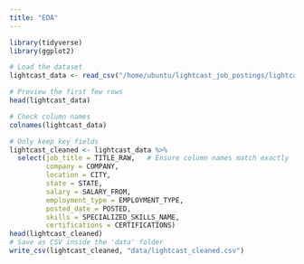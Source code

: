 ```yaml
---
title: "EDA"
---
```


```r
library(tidyverse)
library(ggplot2)

# Load the dataset
lightcast_data <- read_csv("/home/ubuntu/lightcast_job_postings/lightcast_job_postings.csv")

# Preview the first few rows
head(lightcast_data)

# Check column names
colnames(lightcast_data)

# Only keep key fields
lightcast_cleaned <- lightcast_data %>%
  select(job_title = TITLE_RAW,   # Ensure column names match exactly
         company = COMPANY,
         location = CITY,
         state = STATE,
         salary = SALARY_FROM,
         employment_type = EMPLOYMENT_TYPE,
         posted_date = POSTED,
         skills = SPECIALIZED_SKILLS_NAME,
         certifications = CERTIFICATIONS)
head(lightcast_cleaned)
# Save as CSV inside the 'data' folder
write_csv(lightcast_cleaned, "data/lightcast_cleaned.csv")
```
